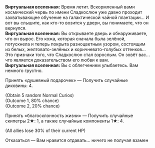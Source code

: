 {{Диалог Начало}}
:'''Виртуальная вселенная:''' Время летит. Вскормленный вами космический червь по имени Сладкослюн уже давно проходит захватывающее обучение на галактической чайной плантации... И вот вы слышите, как кто-то возится у двери, вы понимаете, что он вернулся.
:'''Виртуальная вселенная:''' Вы открываете дверь и обнаруживаете, что он вырос. Его кожа, которая сначала была зелёной, потускнела и теперь покрыта разноцветным узором, состоящим из белых, желтовато-зелёных и коричневато-голубых оттенков... Это признаки того, что Сладкослюн стал взрослым. Он зовёт вас... что является доказательством его любви к вам.
:'''Виртуальная вселенная:''' Вы с облегчением улыбаетесь. Вам немного грустно.
:{{Диалог|Звезда}} Принять «душевный подарочек» &mdash; Получить случайные диковины: 4.
:;(Obtain 5 random Normal Curios)
:;(Outcome 1, 80% chance)
:;(Outcome 2, 20% chance)
:{{Диалог|Звезда}} Принять «благосклонность жизни» &mdash; Получить случайные скипетры 2★: 1, а также случайные компоненты 1★: 4.
:;(All allies lose 30% of their current HP)
:{{Диалог|Звезда}} Отказаться &mdash; Вам нравится отдавать... ничего не получая взамен
{{Диалог Конец}}